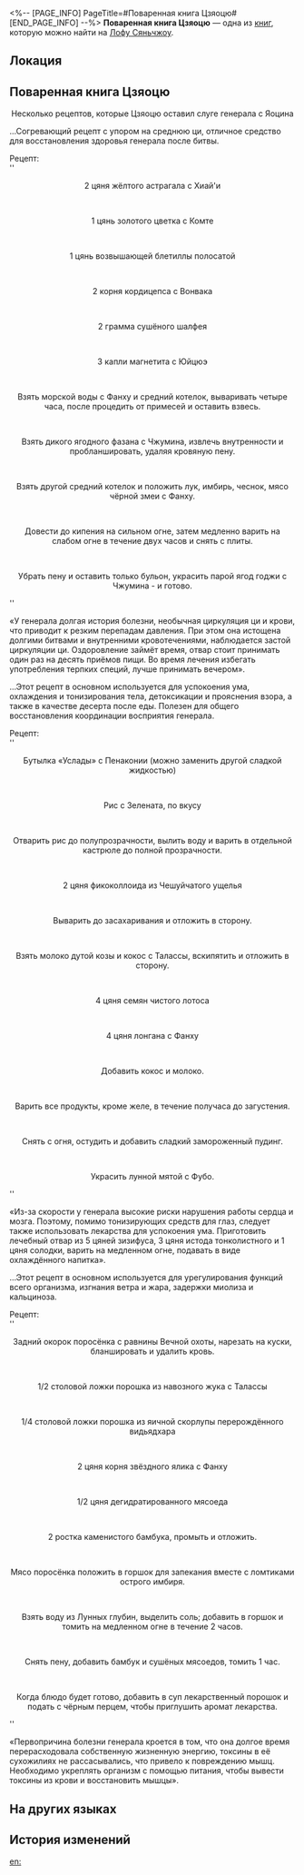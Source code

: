<%-- [PAGE_INFO]
PageTitle=#Поваренная книга Цзяоцю#
[END_PAGE_INFO] --%>
{{Дополнить}}
{{Книга Инфобокс
|id           = 388
|Название     = 
|Изображение  = Иконка рукописи с Лофу Сяньчжоу 3.png
|Мир          = Лофу Сяньчжоу
|Томов        = 1
|Автор        = <!--нужно добавить-->
|Описание     = Несколько рецептов, которые Цзяоцю оставил слуге генерала с Яоцина (или меню, или и то, и другое).
|Том1         = {{tx}}
|Источник1    = {{tx|Отсутствует источник}}
|Персонажи    = 
|Фракции      = 
}}
'''Поваренная книга Цзяоцю''' — одна из [[Книги|книг]], которую можно найти на [[Лофу Сяньчжоу]].

==Локация==
{{Отметка карты|<!--название карты-->|<!--id отметки-->}}

==Поваренная книга Цзяоцю==
<div align="center">Несколько рецептов, которые Цзяоцю оставил слуге генерала с Яоцина</div>

...Согревающий рецепт с упором на среднюю ци, отличное средство для восстановления здоровья генерала после битвы.

Рецепт:<br />
''<div align="center">2 цяня жёлтого астрагала с Хиай'и</div>''<br />
''<div align="center">1 цянь золотого цветка с Комте</div>''<br />
''<div align="center">1 цянь возвышающей блетиллы полосатой</div>''<br />
''<div align="center">2 корня кордицепса с Вонвака</div>''<br />
''<div align="center">2 грамма сушёного шалфея</div>''<br />
''<div align="center">3 капли магнетита с Юйцюэ</div>''<br />
''<div align="center">Взять морской воды с Фанху и средний котелок, вываривать четыре часа, после процедить от примесей и оставить взвесь.</div>''<br />
''<div align="center">Взять дикого ягодного фазана с Чжумина, извлечь внутренности и пробланшировать, удаляя кровяную пену.</div>''<br />
''<div align="center">Взять другой средний котелок и положить лук, имбирь, чеснок, мясо чёрной змеи с Фанху.</div>''<br />
''<div align="center">Довести до кипения на сильном огне, затем медленно варить на слабом огне в течение двух часов и снять с плиты.</div>''<br />
''<div align="center">Убрать пену и оставить только бульон, украсить парой ягод годжи с Чжумина - и готово.</div>''

«У генерала долгая история болезни, необычная циркуляция ци и крови, что приводит к резким перепадам давления. При этом она истощена долгими битвами и внутренними кровотечениями, наблюдается застой циркуляции ци. Оздоровление займёт время, отвар стоит принимать один раз на десять приёмов пищи. Во время лечения избегать употребления терпких специй, лучше принимать вечером».


...Этот рецепт в основном используется для успокоения ума, охлаждения и тонизирования тела, детоксикации и прояснения взора, а также в качестве десерта после еды. Полезен для общего восстановления координации восприятия генерала.

Рецепт:<br />
''<div align="center">Бутылка «Услады» с Пенаконии (можно заменить другой сладкой жидкостью)</div>''<br />
''<div align="center">Рис с Зелената, по вкусу</div>''<br />
''<div align="center">Отварить рис до полупрозрачности, вылить воду и варить в отдельной кастрюле до полной прозрачности.</div>''<br />
''<div align="center">2 цяня фикоколлоида из Чешуйчатого ущелья</div>''<br />
''<div align="center">Выварить до засахаривания и отложить в сторону.</div>''<br />
''<div align="center">Взять молоко дутой козы и кокос с Талассы, вскипятить и отложить в сторону.</div>''<br />
''<div align="center">4 цяня семян чистого лотоса</div>''<br />
''<div align="center">4 цяня лонгана с Фанху</div>''<br />
''<div align="center">Добавить кокос и молоко.</div>''<br />
''<div align="center">Варить все продукты, кроме желе, в течение получаса до загустения.</div>''<br />
''<div align="center">Снять с огня, остудить и добавить сладкий замороженный пудинг.</div>''<br />
''<div align="center">Украсить лунной мятой с Фубо.</div>''


«Из-за скорости у генерала высокие риски нарушения работы сердца и мозга. Поэтому, помимо тонизирующих средств для глаз, следует также использовать лекарства для успокоения ума. Приготовить лечебный отвар из 5 цяней зизифуса, 3 цяня истода тонколистного и 1 цяня солодки, варить на медленном огне, подавать в виде охлаждённого напитка».


...Этот рецепт в основном используется для урегулирования функций всего организма, изгнания ветра и жара, задержки миолиза и кальциноза.

Рецепт:<br />
''<div align="center">Задний окорок поросёнка с равнины Вечной охоты, нарезать на куски, бланшировать и удалить кровь.</div>''<br />
''<div align="center">1/2 столовой ложки порошка из навозного жука с Талассы</div>''<br />
''<div align="center">1/4 столовой ложки порошка из яичной скорлупы перерождённого видьядхара</div>''<br />
''<div align="center">2 цяня корня звёздного ялика с Фанху</div>''<br />
''<div align="center">1/2 цяня дегидратированного мясоеда</div>''<br />
''<div align="center">2 ростка каменистого бамбука, промыть и отложить.</div>''<br />
''<div align="center">Мясо поросёнка положить в горшок для запекания вместе с ломтиками острого имбиря.</div>''<br />
''<div align="center">Взять воду из Лунных глубин, выделить соль; добавить в горшок и томить на медленном огне в течение 2 часов.</div>''<br />
''<div align="center">Снять пену, добавить бамбук и сушёных мясоедов, томить 1 час.</div>''<br />
''<div align="center">Когда блюдо будет готово, добавить в суп лекарственный порошок и подать с чёрным перцем, чтобы приглушить аромат лекарства.</div>''


«Первопричина болезни генерала кроется в том, что она долгое время перерасходовала собственную жизненную энергию, токсины в её сухожилиях не рассасывались, что привело к повреждению мышц. Необходимо укреплять организм с помощью питания, чтобы вывести токсины из крови и восстановить мышцы».

==На других языках==
{{На других языках
|en   = Jiaoqiu's Consumable Prescription
|zhs  = 椒丘的食疗药方
|zht  = 椒丘的食療藥方
|ja   = 椒丘の食事療法に関する処方せん
|ko   = 초구의 식이 요법 처방전
|es   = Recetas comestibles de Jiaoqiu
|fr   = Succulentes prescriptions de Jiaoqiu
|ru   = Поваренная книга Цзяоцю
|th   = ใบสั่งยาโภชนบำบัดของ Jiaoqiu
|vi   = Phương Thuốc Thực Dưỡng Của Jiaoqiu
|de   = Verbrauchsgegenstände-Verschreibung von Jiaoqiu
|id   = Resep Makanan Penyembuh Jiaoqiu
|pt   = Prescrição de Consumíveis de Jiaoqiu
}}

==История изменений==
{{История изменений|3.5}}

[[en:]]